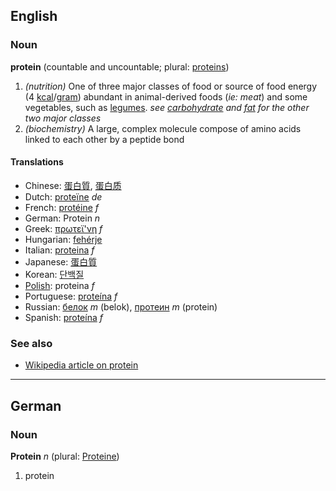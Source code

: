 ==English==
===Noun===
'''protein''' (countable and uncountable; plural: [[proteins]])
#''(nutrition)'' One of three major classes of food or source of food energy (4 [[kcal]]/[[gram]]) abundant in animal-derived foods (''ie: meat'') and some vegetables, such as [[legumes]]. ''see [[carbohydrate]] and [[fat]] for the other two major classes''
#''(biochemistry)'' A large, complex molecule compose of amino acids linked to each other by a peptide bond

====Translations====
*Chinese: [[蛋白質]], [[蛋白质]]
*Dutch: [[proteïne]] ''de''
*French: [[protéine]] ''f''
*German: Protein ''n''
*Greek: [[πρωτεϊ'νη]] ''f''
*Hungarian: [[fehérje]]
*Italian: [[proteina]] ''f''
*Japanese: [[蛋白質]]
*Korean: [[단백질]]
*[[Polish]]: proteina ''f''
*Portuguese: [[proteína]] ''f''
*Russian: [[белок]] ''m'' (belok), [[протеин]] ''m'' (protein)
*Spanish: [[proteína]] ''f''

===See also===
*[[w:Protein|Wikipedia article on protein]]

----

==German==
===Noun===
'''Protein''' ''n'' (plural: [[Proteine]])

# protein
